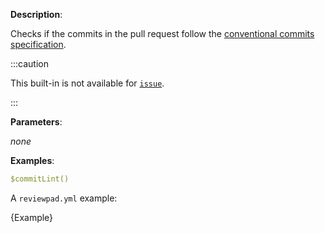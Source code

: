 
**Description**:

Checks if the commits in the pull request follow the [conventional commits specification](https://www.conventionalcommits.org/en/v1.0.0/).

:::caution

This built-in is not available for [`issue`](/guides/syntax#workflow).

:::

**Parameters**:

_none_

**Examples**:

```yml
$commitLint()
```

A `reviewpad.yml` example:

<CodeBlock language="yml" title="reviewpad.yml">{Example}</CodeBlock>
